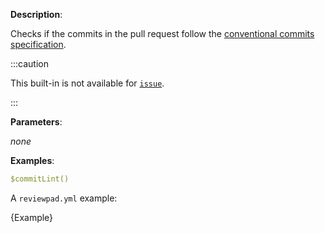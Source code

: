 
**Description**:

Checks if the commits in the pull request follow the [conventional commits specification](https://www.conventionalcommits.org/en/v1.0.0/).

:::caution

This built-in is not available for [`issue`](/guides/syntax#workflow).

:::

**Parameters**:

_none_

**Examples**:

```yml
$commitLint()
```

A `reviewpad.yml` example:

<CodeBlock language="yml" title="reviewpad.yml">{Example}</CodeBlock>
